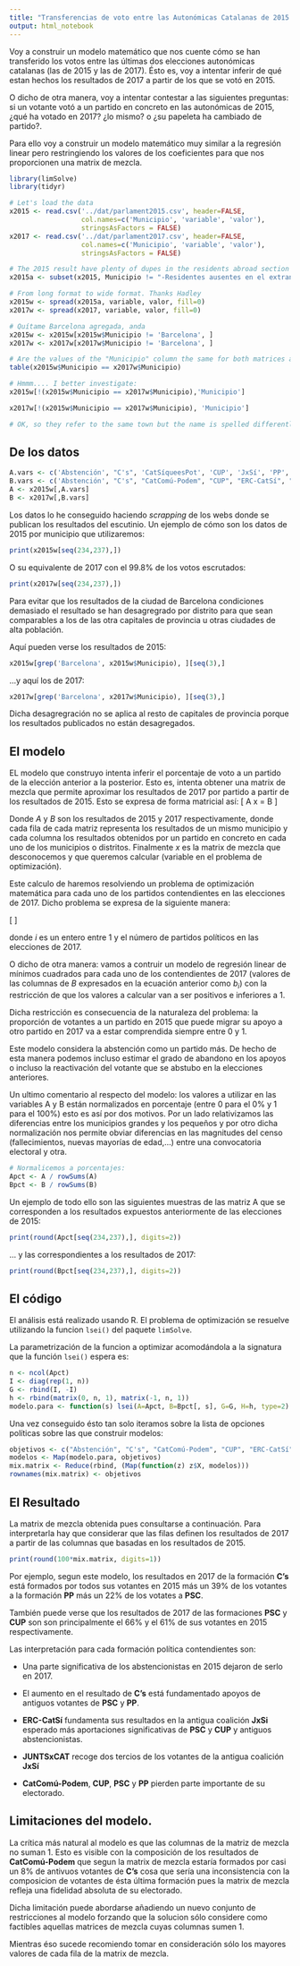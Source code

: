```yaml
---
title: "Transferencias de voto entre las Autonómicas Catalanas de 2015 y 2017"
output: html_notebook
---
```


Voy a construir un modelo matemático que nos cuente cómo se han transferido los votos entre las últimas dos
elecciones autonómicas catalanas (las de 2015 y las de 2017). Ésto es, voy a intentar
inferir de qué estan hechos los resultados de 2017 a partir de los que se votó en 2015.

O dicho de otra manera, voy a intentar contestar a las siguientes preguntas: si un votante votó a un partido en concreto en las autonómicas de 2015, ¿qué ha votado en 2017? ¿lo mismo? o ¿su papeleta ha cambiado de partido?.

Para ello voy a construir un modelo matemático muy similar a la regresión linear
pero restringiendo los valores de los coeficientes para que nos proporcionen una matrix de mezcla.

```r
library(limSolve)
library(tidyr)
```

```r
# Let's load the data
x2015 <- read.csv('../dat/parlament2015.csv', header=FALSE,
                  col.names=c('Municipio', 'variable', 'valor'),
                  stringsAsFactors = FALSE)
x2017 <- read.csv('../dat/parlament2017.csv', header=FALSE,
                  col.names=c('Municipio', 'variable', 'valor'),
                  stringsAsFactors = FALSE)
```

```r
# The 2015 result have plenty of dupes in the residents abroad section so I'll remove them
x2015a <- subset(x2015, Municipio != "-Residentes ausentes en el extranjero-")
```

```r
# From long format to wide format. Thanks Hadley
x2015w <- spread(x2015a, variable, valor, fill=0)
x2017w <- spread(x2017, variable, valor, fill=0)
```

```r
# Quítame Barcelona agregada, anda
x2015w <- x2015w[x2015w$Municipio != 'Barcelona', ]
x2017w <- x2017w[x2017w$Municipio != 'Barcelona', ]
```

```r
# Are the values of the "Municipio" column the same for both matrices and in the same order?
table(x2015w$Municipio == x2017w$Municipio)
```
```r
# Hmmm.... I better investigate:
x2015w[!(x2015w$Municipio == x2017w$Municipio),'Municipio']
```

```r
x2017w[!(x2015w$Municipio == x2017w$Municipio), 'Municipio']
```
```r
# OK, so they refer to the same town but the name is spelled differently.
```

## De los datos

```r
A.vars <- c('Abstención', "C's", 'CatSíqueesPot', 'CUP', 'JxSí', 'PP', 'PSC', 'unio.cat')
B.vars <- c('Abstención', "C's", "CatComú-Podem", "CUP", "ERC-CatSí", "JUNTSxCAT", "PP", "PSC")
A <- x2015w[,A.vars]
B <- x2017w[,B.vars]
```

Los datos lo he conseguido haciendo _scrapping_ de los webs donde se publican los resultados del
escutinio. Un ejemplo de cómo son los datos de 2015 por municipio que utilizaremos:

```r
print(x2015w[seq(234,237),])
```

O su equivalente de 2017 con el 99.8% de los votos escrutados:
```r
print(x2017w[seq(234,237),])
```

Para evitar que los resultados de la ciudad de Barcelona condiciones demasiado el resultado se han desagregrado
por distrito para que sean comparables a los de las otra capitales de provincia u otras ciudades de alta población.

Aquí pueden verse los resultados de 2015:
```r
x2015w[grep('Barcelona', x2015w$Municipio), ][seq(3),]
```

...y aquí los de 2017:
```r
x2017w[grep('Barcelona', x2017w$Municipio), ][seq(3),]
```
Dicha desagregración no se aplica al resto de capitales de provincia porque los resultados publicados 
no están desagregados.

## El modelo

EL modelo que construyo intenta inferir el porcentaje de voto a un partido de la elección anterior a la posterior.
Esto es, intenta obtener una matrix de mezcla que permite aproximar los resultados de 2017 por partido a partir de los resultados de 2015. Esto se expresa de forma matricial así:
\[
A x = B
\]

Donde $A$ y $B$ son los resultados de 2015 y 2017 respectivamente, donde cada fila de cada matriz representa
los resultados de un mismo municipio y cada columna los resultados obtenidos por un partido en concreto
en cada uno de los municipios o distritos. Finalmente $x$ es la matrix de mezcla que desconocemos y que
queremos calcular (variable en el problema de optimización).

Este calculo de haremos resolviendo un problema de optimización matemática para cada uno de los partidos
contendientes en las elecciones de 2017. Dicho problema se expresa de la siguiente manera:

\[
\begin{eqnarray}
\min_{x} ||A x - b_{i}||^2  \\
s.t.  0 \preceq x \preceq 1 
\end{eqnarray}
\]

donde $i$ es un entero entre $1$ y el número de partidos políticos en las elecciones de 2017.

O dicho de otra manera: vamos a contruir un modelo de regresión linear de mínimos cuadrados para 
cada uno de los contendientes de 2017 (valores de las columnas de $B$ expresados en la ecuación anterior
como $b_{i}$) con la restricción de que los valores a calcular van a ser positivos e inferiores a 1.

Dicha restricción es consecuencia de la naturaleza del problema: la proporción de votantes a un partido
en 2015 que puede migrar su apoyo a otro partido en 2017 va a estar comprendida siempre entre 0 y 1.

Este modelo considera la abstención como un partido más. De hecho de esta manera podemos incluso estimar
el grado de abandono en los apoyos o incluso la reactivación del votante que se abstubo en la elecciones
anteriores.

Un ultimo comentario al respecto del modelo: los valores a utilizar en las variables A y B están
normalizados en porcentaje (entre 0 para el 0% y 1 para el 100%) esto es así por dos motivos. Por
un lado relativizamos las diferencias entre los municipios grandes y los pequeños y por otro dicha
normalización nos permite obviar diferencias en las magnitudes del censo (fallecimientos, nuevas 
mayorías de edad,...) entre una convocatoria electoral y otra.

```r
# Normalicemos a porcentajes:
Apct <- A / rowSums(A)
Bpct <- B / rowSums(B)
```

Un ejemplo de todo ello son las siguientes muestras de las matriz A que se corresponden a los resultados
expuestos anteriormente de las elecciones de 2015:
```r
print(round(Apct[seq(234,237),], digits=2))
```

... y las correspondientes a los resultados de 2017:
```r
print(round(Bpct[seq(234,237),], digits=2))
```

## El código

El análisis está realizado usando R. El problema de optimización se resuelve utilizando la funcion `lsei()`
del paquete `limSolve`.

La parametrización de la funcion a optimizar acomodándola a la signatura que la función `lsei()` espera es:
```r
n <- ncol(Apct)
I <- diag(rep(1, n)) 
G <- rbind(I, -I) 
h <- rbind(matrix(0, n, 1), matrix(-1, n, 1)) 
modelo.para <- function(s) lsei(A=Apct, B=Bpct[, s], G=G, H=h, type=2)
```

Una vez conseguido ésto tan solo iteramos sobre la lista de opciones políticas sobre las que construir modelos:

```r
objetivos <- c("Abstención", "C's", "CatComú-Podem", "CUP", "ERC-CatSí", "JUNTSxCAT", "PP", "PSC")
modelos <- Map(modelo.para, objetivos)
mix.matrix <- Reduce(rbind, (Map(function(z) z$X, modelos)))
rownames(mix.matrix) <- objetivos
```

## El Resultado

La matrix de mezcla obtenida pues consultarse a continuación. Para interpretarla hay que considerar que las
filas definen los resultados de 2017 a partir de las columnas que basadas en los resultados de 2015.

```r
print(round(100*mix.matrix, digits=1))
```

Por ejemplo, segun este modelo, los resultados en 2017 de la formación **C's** está formados por todos sus votantes
en 2015 más un 39% de los votantes a la formación **PP** más un 22% de los votates a **PSC**.

También puede verse que los resultados de 2017 de las formaciones **PSC** y **CUP** son son principalmente el 66% y
el 61% de sus votantes en 2015 respectivamente.

Las interpretación para cada formación política contendientes son:

 - Una parte significativa de los abstencionistas en 2015 dejaron de serlo en 2017.
   
 - El aumento en el resultado de **C's** está fundamentado apoyos de antiguos
   votantes de **PSC** y **PP**.
   
 - **ERC-CatSí** fundamenta sus resultados en la antigua coalición **JxSi** esperado más aportaciones
   significativas de **PSC** y **CUP** y antiguos abstencionistas.
 
 - **JUNTSxCAT** recoge dos tercios de los votantes de la antigua coalición **JxSí**
 
 - **CatComú-Podem**, **CUP**, **PSC** y **PP** pierden parte importante de su electorado.
 

## Limitaciones del modelo.

La crítica más natural al modelo es que las columnas de la matriz de mezcla no suman 1. Esto es visible con la
composición de los resultados de **CatComú-Podem** que segun la matrix de mezcla estaría formados por casi un 8% de antivuos votantes de **C's** cosa que sería una inconsistencia con la composicion de votantes de ésta última formación
pues la matrix de mezcla refleja una fidelidad absoluta de su electorado.

Dicha limitación puede abordarse añadiendo un nuevo conjunto de restricciones al modelo forzando que la solucion
sólo considere como factibles aquellas matrices de mezcla cuyas columnas sumen 1.

Mientras éso sucede recomiendo tomar en consideración sólo los mayores valores de cada fila de la matrix de mezcla.

